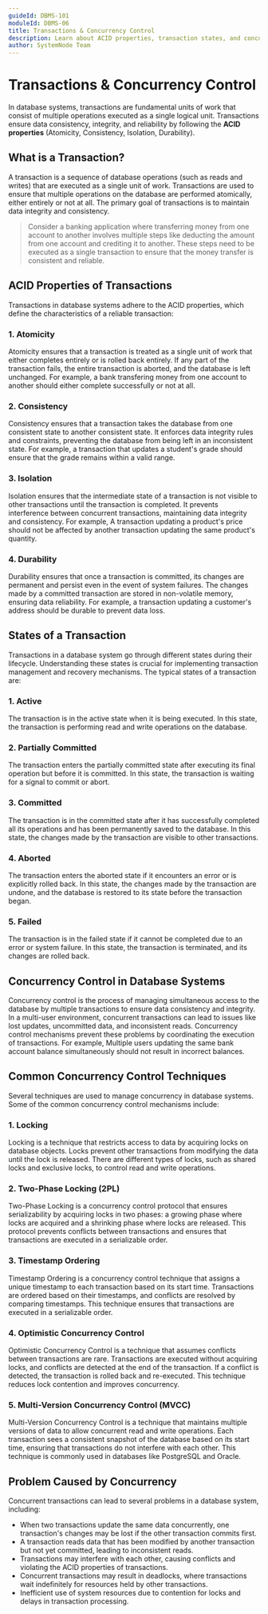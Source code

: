 ```yaml
---
guideId: DBMS-101
moduleId: DBMS-06
title: Transactions & Concurrency Control
description: Learn about ACID properties, transaction states, and concurrency control mechanisms.
author: SystemNode Team
---
```


# Transactions & Concurrency Control

In database systems, transactions are fundamental units of work that consist of multiple operations executed as a single logical unit. Transactions ensure data consistency, integrity, and reliability by following the **ACID properties** (Atomicity, Consistency, Isolation, Durability).

## What is a Transaction?
A transaction is a sequence of database operations (such as reads and writes) that are executed as a single unit of work. Transactions are used to ensure that multiple operations on the database are performed atomically, either entirely or not at all. The primary goal of transactions is to maintain data integrity and consistency.

> Consider a banking application where transferring money from one account to another involves multiple steps like deducting the amount from one account and crediting it to another. These steps need to be executed as a single transaction to ensure that the money transfer is consistent and reliable.

## ACID Properties of Transactions
Transactions in database systems adhere to the ACID properties, which define the characteristics of a reliable transaction:

### 1. Atomicity
Atomicity ensures that a transaction is treated as a single unit of work that either completes entirely or is rolled back entirely. If any part of the transaction fails, the entire transaction is aborted, and the database is left unchanged. For example, a bank transfering money from one account to another should either complete successfully or not at all.

### 2. Consistency
Consistency ensures that a transaction takes the database from one consistent state to another consistent state. It enforces data integrity rules and constraints, preventing the database from being left in an inconsistent state. For example, a transaction that updates a student's grade should ensure that the grade remains within a valid range.

### 3. Isolation
Isolation ensures that the intermediate state of a transaction is not visible to other transactions until the transaction is completed. It prevents interference between concurrent transactions, maintaining data integrity and consistency. For example, A transaction updating a product's price should not be affected by another transaction updating the same product's quantity.

### 4. Durability
Durability ensures that once a transaction is committed, its changes are permanent and persist even in the event of system failures. The changes made by a committed transaction are stored in non-volatile memory, ensuring data reliability. For example, a transaction updating a customer's address should be durable to prevent data loss.

## States of a Transaction
Transactions in a database system go through different states during their lifecycle. Understanding these states is crucial for implementing transaction management and recovery mechanisms. The typical states of a transaction are:

### 1. Active
The transaction is in the active state when it is being executed. In this state, the transaction is performing read and write operations on the database.

### 2. Partially Committed
The transaction enters the partially committed state after executing its final operation but before it is committed. In this state, the transaction is waiting for a signal to commit or abort.

### 3. Committed
The transaction is in the committed state after it has successfully completed all its operations and has been permanently saved to the database. In this state, the changes made by the transaction are visible to other transactions.

### 4. Aborted
The transaction enters the aborted state if it encounters an error or is explicitly rolled back. In this state, the changes made by the transaction are undone, and the database is restored to its state before the transaction began.

### 5. Failed
The transaction is in the failed state if it cannot be completed due to an error or system failure. In this state, the transaction is terminated, and its changes are rolled back.

## Concurrency Control in Database Systems
Concurrency control is the process of managing simultaneous access to the database by multiple transactions to ensure data consistency and integrity. In a multi-user environment, concurrent transactions can lead to issues like lost updates, uncommitted data, and inconsistent reads. Concurrency control mechanisms prevent these problems by coordinating the execution of transactions. For example, Multiple users updating the same bank account balance simultaneously should not result in incorrect balances.

## Common Concurrency Control Techniques
Several techniques are used to manage concurrency in database systems. Some of the common concurrency control mechanisms include:

### 1. Locking
Locking is a technique that restricts access to data by acquiring locks on database objects. Locks prevent other transactions from modifying the data until the lock is released. There are different types of locks, such as shared locks and exclusive locks, to control read and write operations.

### 2. Two-Phase Locking (2PL)
Two-Phase Locking is a concurrency control protocol that ensures serializability by acquiring locks in two phases: a growing phase where locks are acquired and a shrinking phase where locks are released. This protocol prevents conflicts between transactions and ensures that transactions are executed in a serializable order.

### 3. Timestamp Ordering
Timestamp Ordering is a concurrency control technique that assigns a unique timestamp to each transaction based on its start time. Transactions are ordered based on their timestamps, and conflicts are resolved by comparing timestamps. This technique ensures that transactions are executed in a serializable order.

### 4. Optimistic Concurrency Control
Optimistic Concurrency Control is a technique that assumes conflicts between transactions are rare. Transactions are executed without acquiring locks, and conflicts are detected at the end of the transaction. If a conflict is detected, the transaction is rolled back and re-executed. This technique reduces lock contention and improves concurrency.

### 5. Multi-Version Concurrency Control (MVCC)
Multi-Version Concurrency Control is a technique that maintains multiple versions of data to allow concurrent read and write operations. Each transaction sees a consistent snapshot of the database based on its start time, ensuring that transactions do not interfere with each other. This technique is commonly used in databases like PostgreSQL and Oracle.

## Problem Caused by Concurrency
Concurrent transactions can lead to several problems in a database system, including:

- When two transactions update the same data concurrently, one transaction's changes may be lost if the other transaction commits first.
- A transaction reads data that has been modified by another transaction but not yet committed, leading to inconsistent reads.
- Transactions may interfere with each other, causing conflicts and violating the ACID properties of transactions.
- Concurrent transactions may result in deadlocks, where transactions wait indefinitely for resources held by other transactions.
- Inefficient use of system resources due to contention for locks and delays in transaction processing.